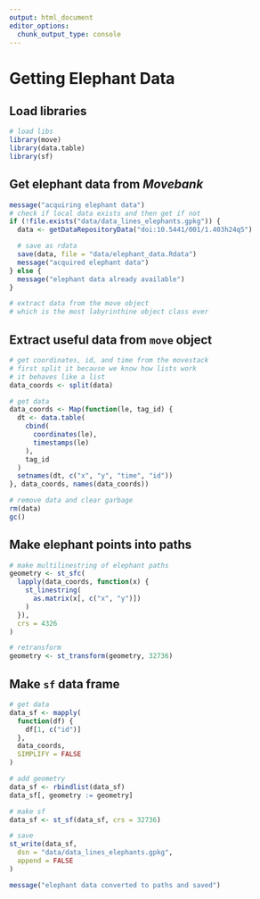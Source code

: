 ```yaml
---
output: html_document
editor_options: 
  chunk_output_type: console
---
```


# Getting Elephant Data

## Load libraries

```r
# load libs
library(move)
library(data.table)
library(sf)
```

## Get elephant data from _Movebank_

```r
message("acquiring elephant data")
# check if local data exists and then get if not
if (!file.exists("data/data_lines_elephants.gpkg")) {
  data <- getDataRepositoryData("doi:10.5441/001/1.403h24q5")

  # save as rdata
  save(data, file = "data/elephant_data.Rdata")
  message("acquired elephant data")
} else {
  message("elephant data already available")
}

# extract data from the move object
# which is the most labyrinthine object class ever
```

## Extract useful data from `move` object

```r
# get coordinates, id, and time from the movestack
# first split it because we know how lists work
# it behaves like a list
data_coords <- split(data)

# get data
data_coords <- Map(function(le, tag_id) {
  dt <- data.table(
    cbind(
      coordinates(le),
      timestamps(le)
    ),
    tag_id
  )
  setnames(dt, c("x", "y", "time", "id"))
}, data_coords, names(data_coords))
```

```r
# remove data and clear garbage
rm(data)
gc()
```

## Make elephant points into paths

```r
# make multilinestring of elephant paths
geometry <- st_sfc(
  lapply(data_coords, function(x) {
    st_linestring(
      as.matrix(x[, c("x", "y")])
    )
  }),
  crs = 4326
)

# retransform
geometry <- st_transform(geometry, 32736)
```

## Make `sf` data frame

```r
# get data
data_sf <- mapply(
  function(df) {
    df[1, c("id")]
  },
  data_coords,
  SIMPLIFY = FALSE
)

# add geometry
data_sf <- rbindlist(data_sf)
data_sf[, geometry := geometry]

# make sf
data_sf <- st_sf(data_sf, crs = 32736)

# save
st_write(data_sf,
  dsn = "data/data_lines_elephants.gpkg",
  append = FALSE
)

message("elephant data converted to paths and saved")
```
